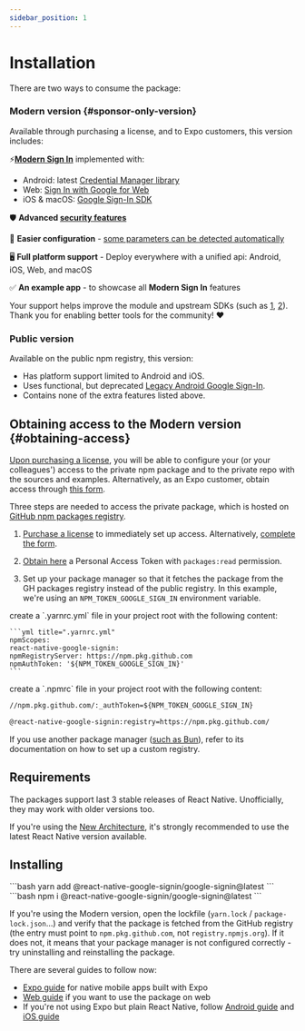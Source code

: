 ```yaml
---
sidebar_position: 1
---
```


# Installation

There are two ways to consume the package:

[//]: # '🌟'

### Modern version {#sponsor-only-version}

Available through purchasing a license, and to Expo customers, this version includes:

⚡️[**Modern Sign In**](/docs/one-tap) implemented with:

- Android: latest [Credential Manager library](https://developers.google.com/identity/android-credential-manager)
- Web: [Sign In with Google for Web](https://developers.google.com/identity/gsi/web/guides/features)
- iOS & macOS: [Google Sign-In SDK](https://developers.google.com/identity/sign-in/ios/start)

🛡️ **Advanced [security features](/docs/security)**

🔧 **Easier configuration** - [some parameters can be detected automatically](one-tap#automatic-config)

🖥️ **Full platform support** - Deploy everywhere with a unified api: Android, iOS, Web, and macOS

✅ **An example app** - to showcase all **Modern Sign In** features

Your support helps improve the module and upstream SDKs (such as [1](https://github.com/openid/AppAuth-iOS/pull/788), [2](https://github.com/google/GoogleSignIn-iOS/pull/402)). Thank you for enabling better tools for the community! ❤️

### Public version

Available on the public npm registry, this version:

- Has platform support limited to Android and iOS.
- Uses functional, but deprecated [Legacy Android Google Sign-In](https://web.archive.org/web/20240308064911/https://developers.google.com/identity/sign-in/android/start-integrating).
- Contains none of the extra features listed above.

## Obtaining access to the Modern version {#obtaining-access}

[Upon purchasing a license](https://rngs-package.com/auth/login), you will be able to configure your (or your colleagues') access to the private npm package and to the private repo with the sources and examples. Alternatively, as an Expo customer, obtain access through [this form](https://forms.gle/tpP7TfUGW1CwgaEZ8).

[//]: # 'Note that this version is distributed under a [custom license](license).'

Three steps are needed to access the private package, which is hosted on [GitHub npm packages registry](https://docs.github.com/en/packages/working-with-a-github-packages-registry/working-with-the-npm-registry).

1. [Purchase a license](https://rngs-package.com/auth/login) to immediately set up access. Alternatively, [complete the form](https://forms.gle/tpP7TfUGW1CwgaEZ8).

2. [Obtain here](https://github.com/settings/tokens/new?description=react-native-google-sign-in&scopes=read:packages) a Personal Access Token with `packages:read` permission.

3. Set up your package manager so that it fetches the package from the GH packages registry instead of the public registry. In this example, we're using an `NPM_TOKEN_GOOGLE_SIGN_IN` environment variable.


<Tabs queryString="package-manager">

  <TabItem value="yarn" label="yarn v3+">
    create a `.yarnrc.yml` file in your project root with the following content:

    ```yml title=".yarnrc.yml"
    npmScopes:
    react-native-google-signin:
    npmRegistryServer: https://npm.pkg.github.com
    npmAuthToken: '${NPM_TOKEN_GOOGLE_SIGN_IN}'
    ```

  </TabItem>

  <TabItem value="npm" label="npm / yarn v1">
    create a `.npmrc` file in your project root with the following content:

```txt title=".npmrc"
//npm.pkg.github.com/:_authToken=${NPM_TOKEN_GOOGLE_SIGN_IN}

@react-native-google-signin:registry=https://npm.pkg.github.com/
```

  </TabItem>

</Tabs>

If you use another package manager ([such as Bun](https://bun.sh/docs/install/registries)), refer to its documentation on how to set up a custom registry.

## Requirements

The packages support last 3 stable releases of React Native. Unofficially, they may work with older versions too.

If you're using the [New Architecture](https://reactnative.dev/docs/new-architecture-intro), it's strongly recommended to use the latest React Native version available.

## Installing

<Tabs queryString="package-manager">
  <TabItem value="yarn" label="yarn">
    ```bash
    yarn add @react-native-google-signin/google-signin@latest
    ```

  </TabItem>

  <TabItem value="npm" label="npm">
    ```bash
    npm i @react-native-google-signin/google-signin@latest
    ```

  </TabItem>

</Tabs>

If you're using the Modern version, open the lockfile (`yarn.lock` / `package-lock.json`...) and verify that the package is fetched from the GitHub registry (the entry must point to `npm.pkg.github.com`, not `registry.npmjs.org`). If it does not, it means that your package manager is not configured correctly - try uninstalling and reinstalling the package.

There are several guides to follow now:

- [Expo guide](setting-up/expo) for native mobile apps built with Expo
- [Web guide](setting-up/web) if you want to use the package on web
- If you're not using Expo but plain React Native, follow [Android guide](setting-up/android) and [iOS guide](setting-up/ios)
